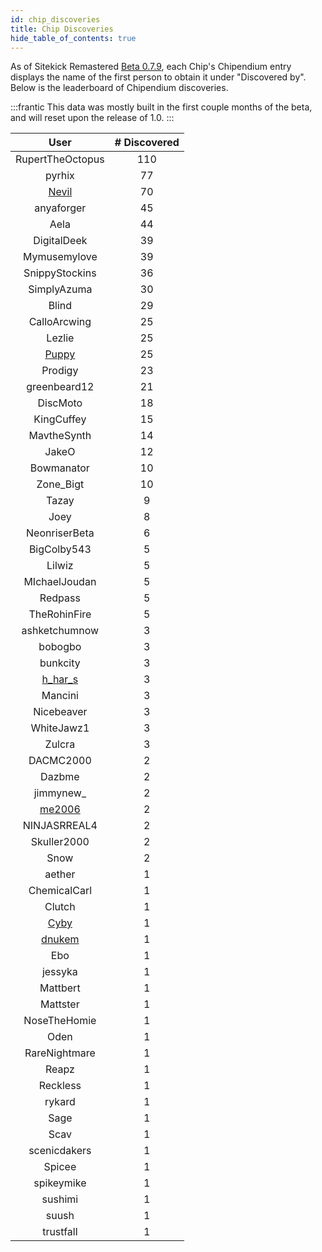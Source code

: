 ```yaml
---
id: chip_discoveries
title: Chip Discoveries
hide_table_of_contents: true
---
```


As of Sitekick Remastered [Beta 0.7.9](/docs/development/changelog#beta-079), each Chip's Chipendium entry displays the name of the first person to obtain it under "Discovered by".  Below is the leaderboard of Chipendium discoveries.

:::frantic
This data was mostly built in the first couple months of the beta, and will reset upon the release of 1.0.
:::

| User | # Discovered |
| :---: | :---: |
| RupertTheOctopus | 110 |
| pyrhix | 77 |
| [Nevil](/https://yap.sitekickremastered.com/user/nevil) | 70 |
| anyaforger | 45 |
| Aela | 44 |
| DigitalDeek | 39 |
| Mymusemylove | 39 |
| SnippyStockins | 36 |
| SimplyAzuma | 30 |
| Blind | 29 |
| CalloArcwing | 25 |
| Lezlie | 25 |
| [Puppy](/https://yap.sitekickremastered.com/user/puppy) | 25 |
| Prodigy | 23 |
| greenbeard12 | 21 |
| DiscMoto | 18 |
| KingCuffey | 15 |
| MavtheSynth | 14 |
| JakeO | 12 |
| Bowmanator | 10 |
| Zone_Bigt | 10 |
| Tazay | 9 |
| Joey | 8 |
| NeonriserBeta | 6 |
| BigColby543 | 5 |
| Lilwiz | 5 |
| MIchaelJoudan | 5 |
| Redpass | 5 |
| TheRohinFire | 5 |
| ashketchumnow | 3 |
| bobogbo | 3 |
| bunkcity | 3 |
| [h_har_s](/https://yap.sitekickremastered.com/user/h_har_s) | 3 |
| Mancini | 3 |
| Nicebeaver | 3 |
| WhiteJawz1 | 3 |
| Zulcra | 3 |
| DACMC2000 | 2 |
| Dazbme | 2 |
| jimmynew_ | 2 |
| [me2006](/https://yap.sitekickremastered.com/user/me2006) | 2 |
| NINJASRREAL4 | 2 |
| Skuller2000 | 2 |
| Snow | 2 |
| aether | 1 |
| ChemicalCarl | 1 |
| Clutch | 1 |
| [Cyby](/https://yap.sitekickremastered.com/user/cyby) | 1 |
| [dnukem](/https://yap.sitekickremastered.com/user/dnukem) | 1 |
| Ebo | 1 |
| jessyka | 1 |
| Mattbert | 1 |
| Mattster | 1 |
| NoseTheHomie | 1 |
| Oden | 1 |
| RareNightmare | 1 |
| Reapz | 1 |
| Reckless | 1 |
| rykard | 1 |
| Sage | 1 |
| Scav | 1 |
| scenicdakers | 1 |
| Spicee | 1 | 
| spikeymike | 1 |
| sushimi | 1 | 
| suush | 1 |
| trustfall | 1 |